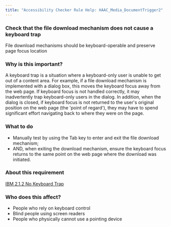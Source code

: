 ```yaml
---
title: "Accessibility Checker Rule Help: HAAC_Media_DocumentTrigger2"
---
```


<div className="toolHelp">
<Row>
<Column colLg={16} colMd={8} colSm={4} className="toolHead">

### Check that the file download mechanism does not cause a keyboard trap

<div id="locLevel"></div>

File download mechanisms should be keyboard-operable and preserve page focus location

</Column>
</Row>
<Row>
<Column colLg={11} colMd={5} colSm={4} className="toolMain">

### Why is this important?

A keyboard trap is a situation where a keyboard-only user is unable to get out of a content area. For example, if a file download mechanism is implemented with a dialog box, this moves the keyboard focus away from the web page. If keyboard focus is not handled correctly, it may inadvertently trap keyboard-only users in the dialog. In addition, when the dialog is closed, if keyboard focus is not returned to the user's original position on the web page (the 'point of regard'), they may have to spend significant effort navigating back to where they were on the page.

<div id="locSnippet"></div>

### What to do

 * Manually test by using the Tab key to enter and exit the file download mechanism;
 * AND, when exiting the download mechanism, ensure the keyboard focus returns to the same point on the web page where the download was initiated.

</Column>
<Column colLg={5} colMd={3} colSm={4} className="toolLeft">

### About this requirement

[IBM 2.1.2 No Keyboard Trap](https://www.ibm.com/able/guidelines/ci162/no_keyboard_trap.html)

### Who does this affect?

 * People who rely on keyboard control
 * Blind people using screen readers
 * People who physically cannot use a pointing device

</Column>
</Row>
</div>

